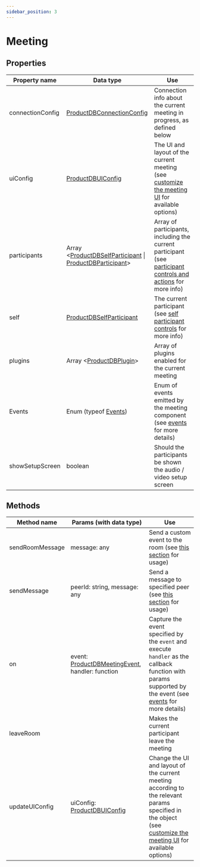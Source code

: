 ```yaml
---
sidebar_position: 3
---
```


# Meeting

## Properties

| Property name    | Data type                                                                             | Use                                                                                                                                                                                  |
| ---------------- | ------------------------------------------------------------------------------------- | ------------------------------------------------------------------------------------------------------------------------------------------------------------------------------------ |
| connectionConfig | [ProductDBConnectionConfig](./connection-config)                                           | Connection info about the current meeting in progress, as defined below                                                                                                              |
| uiConfig         | [ProductDBUIConfig](./ProductDB-ui-config)                                                      | The UI and layout of the current meeting (see [customize the meeting UI](./../customize-meeting-ui) for available options)                                                           |
| participants     | Array <[ProductDBSelfParticipant](./self-participant) \| [ProductDBParticipant](./participant)> | Array of participants, including the current participant (see [participant controls and actions](./../advanced-usage#controlling-individual-participants-and-actions) for more info) |
| self             | [ProductDBSelfParticipant](./self-participant)                                             | The current participant (see [self participant controls](./../advanced-usage#check-if-the-participant-is-current-participant) for more info)                                         |
| plugins          | Array <[ProductDBPlugin](./ProductDB-plugin)>                                                   | Array of plugins enabled for the current meeting                                                                                                                                     |
| Events           | Enum (typeof [Events](./ProductDB-meeting-events))                                         | Enum of events emitted by the meeting component (see [events](./../events) for more details)                                                                                         |
| showSetupScreen  | boolean                                                                               | Should the participants be shown the audio / video setup screen                                                                                                                      |

## Methods

| Method name     | Params (with data type)                                             | Use                                                                                                                                                                                        |
| --------------- | ------------------------------------------------------------------- | ------------------------------------------------------------------------------------------------------------------------------------------------------------------------------------------ |
| sendRoomMessage | message: any                                                        | Send a custom event to the room (see [this section](./../advanced-usage#send-a-custom-message-to-other-participants-in-the-meeting-p2p-message--data-exchange) for usage)                  |
| sendMessage     | peerId: string, message: any                                        | Send a message to specified peer (see [this section](./../advanced-usage#send-a-custom-message-to-other-participants-in-the-meeting-p2p-message--data-exchange) for usage)                 |
| on              | event: [ProductDBMeetingEvent](./ProductDB-meeting-events), handler: function | Capture the event specified by the `event` and execute `handler` as the callback function with params supported by the event (see [events](./../events) for more details)                  |
| leaveRoom       |                                                                     | Makes the current participant leave the meeting                                                                                                                                            |
| updateUIConfig  | uiConfig: [ProductDBUIConfig](./ProductDB-ui-config)                          | Change the UI and layout of the current meeting according to the relevant params specified in the object (see [customize the meeting UI](./../customize-meeting-ui) for available options) |
